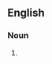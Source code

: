 {{also|saddle-bags|saddle bags}}
==English==

===Noun===
{{head|en|noun form}}

# {{plural of|en|saddlebag}}